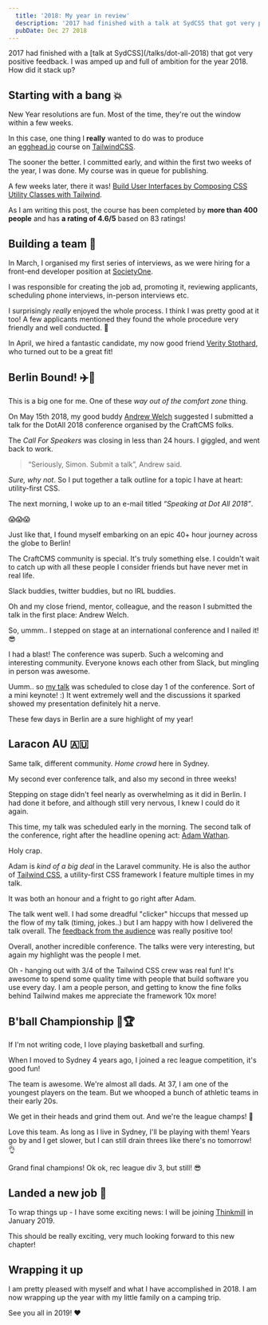 ```yaml
---
  title: '2018: My year in review'
  description: '2017 had finished with a talk at SydCSS that got very positive feedback. I was amped up and full of ambition for the year 2018. How did it stack up?'
  pubDate: Dec 27 2018
---
```




<IntroText>
  2017 had finished with a [talk at SydCSS](/talks/dot-all-2018) that got very positive feedback. I
  was amped up and full of ambition for the year 2018. How did it stack up?
</IntroText>

## Starting with a bang 💥

New Year resolutions are fun. Most of the time, they're out the window within a few weeks.

In this case, one thing I **really** wanted to do was to produce an [egghead.io](https://egghead.io/) course on [TailwindCSS](https://tailwindcss.com/).

The sooner the better. I committed early, and within the first two weeks of the year, I was done. My course was in queue for publishing.

A few weeks later, there it was! [Build User Interfaces by Composing CSS Utility Classes with Tailwind](https://egghead.io/courses/build-user-interfaces-by-composing-css-utility-classes-with-tailwind).

As I am writing this post, the course has been completed by **more than 400 people** and has **a rating of 4.6/5** based on 83 ratings!

## Building a team 💪

In March, I organised my first series of interviews, as we were hiring for a front-end developer position at [SocietyOne](https://societyone.com.au/).

I was responsible for creating the job ad, promoting it, reviewing applicants, scheduling phone interviews, in-person interviews etc.

I surprisingly *really* enjoyed the whole process. I think I was pretty good at it too! A few applicants mentioned they found the whole procedure very friendly and well conducted. 🤗

In April, we hired a fantastic candidate, my now good friend [Verity Stothard](https://twitter.com/VerityStothard), who turned out to be a great fit!

## Berlin Bound! ✈️🍻

This is a big one for me. One of these *way out of the comfort zone* thing.

On May 15th 2018, my good buddy [Andrew Welch](https://twitter.com/nystudio107) suggested I submitted a talk for the DotAll 2018 conference organised by the CraftCMS folks.

The *Call For Speakers* was closing in less than 24 hours. I giggled, and went back to work.

<blockquote>“Seriously, Simon. Submit a talk”, Andrew said.</blockquote>

_Sure, why not_. So I put together a talk outline for a topic I have at heart: utility-first CSS.

The next morning, I woke up to an e-mail titled _“Speaking at Dot All 2018”_.

😱😱😱

Just like that, I found myself embarking on an epic 40+ hour journey across the globe to Berlin!

The CraftCMS community is special. It's truly something else. I couldn't wait to catch up with all these people I consider friends but have never met in real life.

Slack buddies, twitter buddies, but no IRL buddies.

Oh and my close friend, mentor, colleague, and the reason I submitted the talk in the first place: Andrew Welch.

<CaptionImage src={dotall} alt="DotAll CraftCMS conference 2018 logo">
  So, ummm.. I stepped on stage at an international conference and I nailed it! 😎
</CaptionImage>

I had a blast! The conference was superb. Such a welcoming and interesting community. Everyone knows each other from Slack, but mingling in person was awesome.

Uumm.. so [my talk](/talks/dot-all-2018) was scheduled to close day 1 of the conference. Sort of a mini keynote! :) It went extremely well and the discussions it sparked showed my presentation definitely hit a nerve.

These few days in Berlin are a sure highlight of my year!

## Laracon AU 🇦🇺

Same talk, different community. *Home crowd* here in Sydney.

My second ever conference talk, and also my second in three weeks!

Stepping on stage didn't feel nearly as overwhelming as it did in Berlin. I had done it before, and although still very nervous, I knew I could do it again.

This time, my talk was scheduled early in the morning. The second talk of the conference, right after the headline opening act: [Adam Wathan](https://twitter.com/adamwathan).

Holy crap.

Adam is *kind of a big deal* in the Laravel community. He is also the author of [Tailwind CSS](https://tailwindcss.com/), a utility-first CSS framework I feature multiple times in my talk.

It was both an honour and a fright to go right after Adam.

The talk went well. I had some dreadful "clicker" hiccups that messed up the flow of my talk (timing, jokes..) but I am happy with how I delivered the talk overall. The [feedback from the audience](https://thermostat.io/p/1222e409/ce7aec33e98dbce4) was really positive too!

Overall, another incredible conference. The talks were very interesting, but again my highlight was the people I met.

Oh - hanging out with 3/4 of the Tailwind CSS crew was real fun! It's awesome to spend some quality time with people that build software you use every day. I am a people person, and getting to know the fine folks behind Tailwind makes me appreciate the framework 10x more!

## B'ball Championship 🏀🏆

If I'm not writing code, I love playing basketball and surfing.

When I moved to Sydney 4 years ago, I joined a rec league competition, it's good fun!

The team is awesome. We're almost all dads. At 37, I am one of the youngest players on the team. But we whooped a bunch of athletic teams in their early 20s.

We get in their heads and grind them out. And we're the league champs! 💪

Love this team. As long as I live in Sydney, I'll be playing with them! Years go by and I get slower, but I can still drain threes like there's no tomorrow! 👌

<CaptionImage src={bball} alt="Basketball rec league champions team photo with the cup">
  Grand final champions! Ok ok, rec league div 3, but still! 😎
</CaptionImage>

## Landed a new job 🙌

To wrap things up - I have some exciting news: I will be joining [Thinkmill](https://thinkmill.com.au/) in January 2019.

This should be really exciting, very much looking forward to this new chapter!

## Wrapping it up

I am pretty pleased with myself and what I have accomplished in 2018. I am now wrapping up the year with my little family on a camping trip.

See you all in 2019! ❤️
